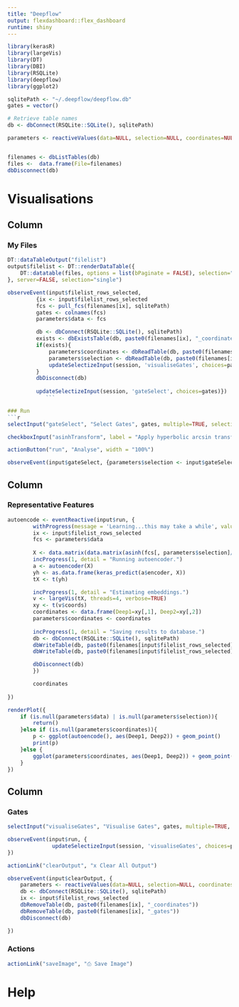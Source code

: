 ```yaml
---
title: "Deepflow"
output: flexdashboard::flex_dashboard
runtime: shiny
---
```


```r
library(kerasR)
library(largeVis)
library(DT)
library(DBI)
library(RSQLite)
library(deepflow)
library(ggplot2)

sqlitePath <- "~/.deepflow/deepflow.db"
gates = vector()

# Retrieve table names
db <- dbConnect(RSQLite::SQLite(), sqlitePath)

parameters <- reactiveValues(data=NULL, selection=NULL, coordinates=NULL)


filenames <- dbListTables(db)
files <-  data.frame(File=filenames) 
dbDisconnect(db)
```

Visualisations
=======================================================================


Column {data-width=250}
-----------------------------------------------------------------------
### My Files
```r
DT::dataTableOutput("filelist")
output$filelist <- DT::renderDataTable({
	DT::datatable(files, options = list(bPaginate = FALSE), selection="single")
}, server=FALSE, selection="single")

observeEvent(input$filelist_rows_selected,
	     {ix <- input$filelist_rows_selected
	     fcs <- pull_fcs(filenames[ix], sqlitePath)
	     gates <- colnames(fcs)
	     parameters$data <- fcs 

	     db <- dbConnect(RSQLite::SQLite(), sqlitePath)
	     exists <- dbExistsTable(db, paste0(filenames[ix], "_coordinates"))
	     if(exists){
		     parameters$coordinates <- dbReadTable(db, paste0(filenames[ix], "_coordinates"))
		     parameters$selection <- dbReadTable(db, paste0(filenames[ix], "_gates"))[,1]
		     updateSelectizeInput(session, 'visualiseGates', choices=parameters$selection)
	     }
	     dbDisconnect(db)
 
	     updateSelectizeInput(session, 'gateSelect', choices=gates)})
			```

### Run
```r


selectInput("gateSelect", "Select Gates", gates, multiple=TRUE, selectize=FALSE, width="100%", size=8)

checkboxInput("asinhTransform", label = "Apply hyperbolic arcsin transformation", value = TRUE)

actionButton("run", "Analyse", width = "100%")

observeEvent(input$gateSelect, {parameters$selection <- input$gateSelect})

```

Column {data-width=500}
-----------------------------------------------------------------------
### Representative Features

```r
autoencode <- eventReactive(input$run, {
		withProgress(message = 'Learning...this may take a while', value = 0, max=4, {
		ix <- input$filelist_rows_selected
		fcs <- parameters$data
		
		X <- data.matrix(data.matrix(asinh(fcs[, parameters$selection]/5)))
		incProgress(1, detail = "Running autoencoder.")	
		a <- autoencoder(X)
		yh <- as.data.frame(keras_predict(a$encoder, X))
		tX <- t(yh)

		incProgress(1, detail = "Estimating embeddings.")		
		v <- largeVis(tX, threads=4, verbose=TRUE)
		xy <- t(v$coords)
		coordinates <- data.frame(Deep1=xy[,1], Deep2=xy[,2])
		parameters$coordinates <- coordinates
		
		incProgress(1, detail = "Saving results to database.")
		db <- dbConnect(RSQLite::SQLite(), sqlitePath)
		dbWriteTable(db, paste0(filenames[input$filelist_rows_selected], "_coordinates"), coordinates, overwrite=TRUE)
		dbWriteTable(db, paste0(filenames[input$filelist_rows_selected], "_gates"), data.frame(Gates = parameters$selection), overwrite=TRUE)	

		dbDisconnect(db)
		})

		coordinates
		
})

renderPlot({
	if (is.null(parameters$data) | is.null(parameters$selection)){
		return()
	}else if (is.null(parameters$coordinates)){
		p <- ggplot(autoencode(), aes(Deep1, Deep2)) + geom_point()
		print(p)
	}else {
		ggplot(parameters$coordinates, aes(Deep1, Deep2)) + geom_point()
	}
})

```

Column {data-width=250}
-----------------------------------------------------------------------
### Gates
```r
selectInput("visualiseGates", "Visualise Gates", gates, multiple=TRUE, selectize=FALSE, width="100%", size=8)

observeEvent(input$run, {
		      updateSelectizeInput(session, 'visualiseGates', choices=parameters$selection)
})

actionLink("clearOutput", "x Clear All Output")

observeEvent(input$clearOutput, {
	parameters <- reactiveValues(data=NULL, selection=NULL, coordinates=NULL)
	db <- dbConnect(RSQLite::SQLite(), sqlitePath)
	ix <- input$filelist_rows_selected
	dbRemoveTable(db, paste0(filenames[ix], "_coordinates"))
	dbRemoveTable(db, paste0(filenames[ix], "_gates"))
	dbDisconnect(db)

})

```

### Actions

```r

actionLink("saveImage", "⎙ Save Image")

```


Help
=======================================================================



